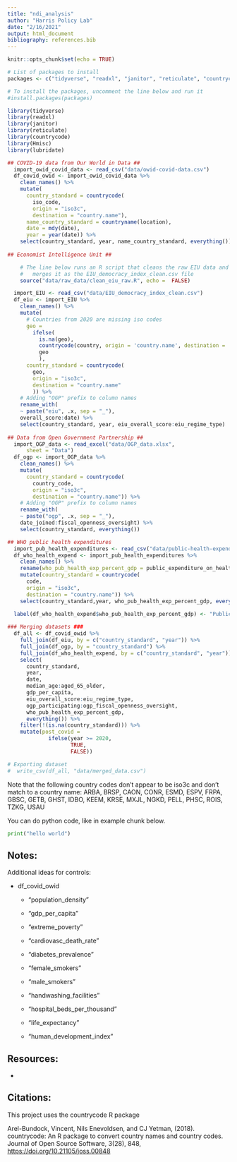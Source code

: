 ```yaml
---
title: "ndi_analysis"
author: "Harris Policy Lab"
date: "2/16/2021"
output: html_document
bibliography: references.bib
---
```


```r
knitr::opts_chunk$set(echo = TRUE)

# List of packages to install
packages <- c("tidyverse", "readxl", "janitor", "reticulate", "countrycode", "Hmisc", "lubridate")

# To install the packages, uncomment the line below and run it
#install.packages(packages)

library(tidyverse)
library(readxl)
library(janitor)
library(reticulate)
library(countrycode)
library(Hmisc)
library(lubridate)

```

```r

## COVID-19 data from Our World in Data ##
  import_owid_covid_data <- read_csv("data/owid-covid-data.csv")
  df_covid_owid <- import_owid_covid_data %>%
    clean_names() %>%
    mutate(
      country_standard = countrycode(
        iso_code, 
        origin = "iso3c", 
        destination = "country.name"),
      name_country_standard = countryname(location),
      date = mdy(date),
      year = year(date)) %>%
    select(country_standard, year, name_country_standard, everything())
  
## Economist Intelligence Unit ##

    # The line below runs an R script that cleans the raw EIU data and 
    #   merges it as the EIU_democracy_index_clean.csv file
    source("data/raw_data/clean_eiu_raw.R", echo =  FALSE)

  import_EIU <- read_csv("data/EIU_democracy_index_clean.csv")
  df_eiu <- import_EIU %>%
    clean_names() %>%
    mutate(
      # Countries from 2020 are missing iso codes
      geo =
        ifelse(
          is.na(geo),
          countrycode(country, origin = 'country.name', destination = 'iso3c'),
          geo
          ),
      country_standard = countrycode(
        geo, 
        origin = "iso3c", 
        destination = "country.name"
        )) %>%
    # Adding "OGP" prefix to column names
    rename_with( 
    ~ paste("eiu", .x, sep = "_"), 
    overall_score:date) %>%
    select(country_standard, year, eiu_overall_score:eiu_regime_type)
  
## Data from Open Government Partnership ##
  import_OGP_data <- read_excel("data/OGP_data.xlsx", 
      sheet = "Data")
  df_ogp <- import_OGP_data %>%
    clean_names() %>%
    mutate(
      country_standard = countrycode(
        country_code,
        origin = "iso3c",
        destination = "country.name")) %>%
    # Adding "OGP" prefix to column names
    rename_with( 
    ~ paste("ogp", .x, sep = "_"), 
    date_joined:fiscal_openness_oversight) %>%
    select(country_standard, everything())

## WHO public health expenditures    
  import_pub_health_expenditures <- read_csv("data/public-health-expenditure-share-GDP-OWID.csv")
  df_who_health_expend <- import_pub_health_expenditures %>%
    clean_names() %>%
    rename(who_pub_health_exp_percent_gdp = public_expenditure_on_health_percent_gdp_owid_extrapolated_series) %>%
    mutate(country_standard = countrycode(
      code, 
      origin = "iso3c", 
      destination = "country.name")) %>%
    select(country_standard,year, who_pub_health_exp_percent_gdp, everything())
  
  label(df_who_health_expend$who_pub_health_exp_percent_gdp) <- "Public expenditure on health as a percent of GDP"

### Merging datasets ###
  df_all <- df_covid_owid %>%
    full_join(df_eiu, by = c("country_standard", "year")) %>%
    full_join(df_ogp, by = "country_standard") %>%  
    full_join(df_who_health_expend, by = c("country_standard", "year")) %>%  
    select(
      country_standard, 
      year, 
      date,
      median_age:aged_65_older,
      gdp_per_capita,
      eiu_overall_score:eiu_regime_type,
      ogp_participating:ogp_fiscal_openness_oversight,
      who_pub_health_exp_percent_gdp,
      everything()) %>%
    filter(!(is.na(country_standard))) %>%
    mutate(post_covid = 
             ifelse(year >= 2020,
                    TRUE,
                    FALSE))

# Exporting dataset
#  write_csv(df_all, "data/merged_data.csv")
```

Note that the following country codes don't appear to be iso3c and don't match to a country name: ARBA, BRSP, CAON, CONR, ESMD, ESPV, FRPA, GBSC, GETB, GHST, IDBO, KEEM, KRSE, MXJL, NGKD, PELL, PHSC, ROIS, TZKG, USAU

You can do python code, like in example chunk below.

```python
print("hello world")
```

## Notes:

Additional ideas for controls:

-   df_covid_owid

    -   "population_density"

    -   "gdp_per_capita"

    -   "extreme_poverty"

    -   "cardiovasc_death_rate"

    -   "diabetes_prevalence"

    -   "female_smokers"

    -   "male_smokers"

    -   "handwashing_facilities"

    -   "hospital_beds_per_thousand"

    -   "life_expectancy"

    -   "human_development_index"

## Resources:

-   

## Citations:

This project uses the countrycode R package

Arel-Bundock, Vincent, Nils Enevoldsen, and CJ Yetman, (2018). countrycode: An R package to convert country names and country codes. Journal of Open Source Software, 3(28), 848, <https://doi.org/10.21105/joss.00848>

